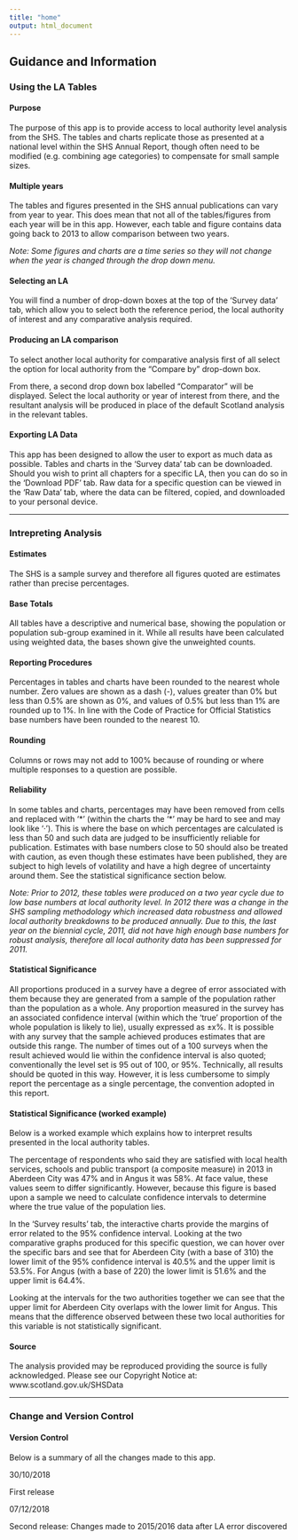 ```yaml
---
title: "home"
output: html_document
---
```


## Guidance and Information

### Using the LA Tables

#### Purpose 
The purpose of this app is to provide access to local authority level analysis from the SHS.  The tables and charts replicate those as presented at a national level within the SHS Annual Report, though often need to be modified (e.g. combining age categories) to compensate for small sample sizes. 

#### Multiple years
The tables and figures presented in the SHS annual publications can vary from year to year. This does mean that not all of the tables/figures from each year will be in this app.  However, each table and figure contains data going back to 2013 to allow comparison between two years.

*Note: Some figures and charts are a time series so they will not change when the year is changed through the drop down menu.*

#### Selecting an LA
You will find a number of drop-down boxes at the top of the 'Survey data' tab, which allow you to select both the reference period, the local authority of interest and any comparative analysis required. 

#### Producing an LA comparison
To select another local authority for comparative analysis first of all select the option for local authority from the "Compare by" drop-down box.

From there, a second drop down box labelled "Comparator" will be displayed.  Select the local authority or year of interest from there, and the resultant analysis will be produced in place of the default Scotland analysis in the relevant tables.

#### Exporting LA Data
This app has been designed to allow the user to export as much data as possible.  Tables and charts in the 'Survey data' tab can be downloaded. Should you wish to print all chapters for a specific LA, then you can do so in the 'Download PDF' tab. Raw data for a specific question can be viewed in the 'Raw Data' tab, where the data can be filtered, copied, and downloaded to your personal device. 

***

### Intrepreting Analysis

#### Estimates 
The SHS is a sample survey and therefore all figures quoted are estimates rather than precise percentages. 

#### Base Totals 
All tables have a descriptive and numerical base, showing the population or population sub-group examined in it.  While all results have been calculated using weighted data, the bases shown give the unweighted counts.

#### Reporting Procedures 
Percentages in tables and charts have been rounded to the nearest whole number.  Zero values are shown as a dash (-), values greater than 0% but less than 0.5% are shown as 0%, and values of 0.5% but less than 1% are rounded up to 1%.  In line with the Code of Practice for Official Statistics base numbers have been rounded to the nearest 10.

#### Rounding 
Columns or rows may not add to 100% because of rounding or where multiple responses to a question are possible.

#### Reliability 
In some tables and charts, percentages may have been removed from cells and replaced with '\*' (within the charts the '\*' may be hard to see and may look like '·').  This is where the base on which percentages are calculated is less than 50 and such data are judged to be insufficiently reliable for publication.  Estimates with base numbers close to 50 should also be treated with caution, as even though these estimates have been published, they are subject to high levels of volatility and have a high degree of uncertainty around them.  See the statistical significance section below.

*Note: Prior to 2012, these tables were produced on a two year cycle due to low base numbers at local authority level. In 2012 there was a change in the SHS sampling methodology which increased data robustness and allowed local authority breakdowns to be produced annually. Due to this, the last year on the biennial cycle, 2011, did not have high enough base numbers for robust analysis, therefore all local authority data has been suppressed for 2011.*

#### Statistical Significance 
All proportions produced in a survey have a degree of error associated with them because they are generated from a sample of the population rather than the population as a whole. Any proportion measured in the survey has an associated confidence interval (within which the 'true' proportion of the whole population is likely to lie), usually expressed as ±x%. It is possible with any survey that the sample achieved produces estimates that are outside this range. The number of times out of a 100 surveys when the result achieved would lie within the confidence interval is also quoted; conventionally the level set is 95 out of 100, or 95%. Technically, all results should be quoted in this way. However, it is less cumbersome to simply report the percentage as a single percentage, the convention adopted in this report.

#### Statistical Significance (worked example) 
Below is a worked example which explains how to interpret results presented in the local authority tables.

The percentage of respondents who said they are satisfied with local health services,  schools and public transport (a composite measure) in 2013 in Aberdeen City was 47% and in Angus it was 58%.  At face value, these values seem to differ significantly.  However, because this figure is based upon a sample we need to calculate confidence intervals to determine where the true value of the population lies.  

In the 'Survey results' tab, the interactive charts provide the margins of error related to the 95% confidence interval. Looking at the two comparative graphs produced for this specific question, we can hover over the specific bars and see that for Aberdeen City (with a base of 310) the lower limit of the 95% confidence interval is 40.5% and the upper limit is 53.5%.  For Angus (with a base of 220) the lower limit is 51.6% and the upper limit is 64.4%. 

Looking at the intervals for the two authorities together we can see that the upper limit for Aberdeen City overlaps with the lower limit for Angus.  This means that the difference observed between these two local authorities for this variable is not statistically significant.

#### Source 
The analysis provided may be reproduced providing the source is fully acknowledged.  Please see our Copyright Notice at: www.scotland.gov.uk/SHSData

***

### Change and Version Control

#### Version Control 
Below is a summary of all the changes made to this app.

30/10/2018

First release

07/12/2018

Second release: Changes made to 2015/2016 data after LA error discovered
